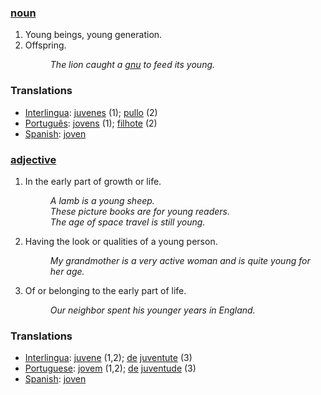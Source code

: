 === [[noun]] ===
#Young beings, young generation.
#Offspring.
#:''The lion caught a [[gnu]] to feed its young.'' 

=== Translations ===
*[[Interlingua]]: [[juvene]]s (1); [[pullo]] (2)
*[[Português]]: [[jovem|jovens]] (1); [[filhote]] (2)
*[[Spanish]]: [[joven]]

=== [[adjective]] ===
#In the early part of growth or life. 
#:''A lamb is a young sheep.'' 
#:''These picture books are for young readers.'' 
#:''The age of space travel is still young.'' 
#Having the look or qualities of a young person. 
#:''My grandmother is a very active woman and is quite young for her age.'' 
#Of or belonging to the early part of life. 
#:''Our neighbor spent his younger years in England.'' 

=== Translations ===
*[[Interlingua]]: [[juvene]] (1,2); [[de]] [[juventute]] (3)
*[[Portuguese]]: [[jovem]] (1,2); [[de]] [[juventude]] (3)
*[[Spanish]]: [[joven]]